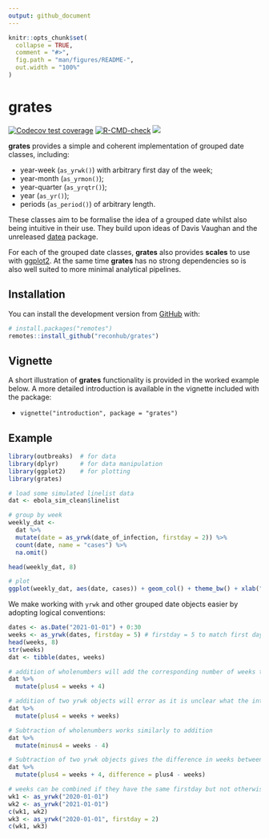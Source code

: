 ```yaml
---
output: github_document
---
```


<!-- README.md is generated from README.Rmd. Please edit that file -->

```r
knitr::opts_chunk$set(
  collapse = TRUE,
  comment = "#>",
  fig.path = "man/figures/README-",
  out.width = "100%"
)
```

# grates

<!-- badges: start -->
[![Codecov test coverage](https://codecov.io/gh/reconverse/grates/branch/main/graph/badge.svg)](https://codecov.io/gh/reconverse/grates?branch=main)
[![R-CMD-check](https://github.com/reconverse/grates/workflows/R-CMD-check/badge.svg)](https://github.com/reconverse/grates/actions)
[![](https://raw.githubusercontent.com/reconverse/reconverse.github.io/master/images/badge-maturing.svg)](https://www.reconverse.org/lifecycle.html#maturing)
<!-- badges: end -->

**grates** provides a simple and coherent implementation of grouped date classes,
including:

* year-week (`as_yrwk()`) with arbitrary first day of the week;
* year-month (`as_yrmon()`);
* year-quarter (`as_yrqtr()`);
* year (`as_yr()`);
* periods (`as_period()`) of arbitrary length.

These classes aim to be formalise the idea of a grouped date whilst also being
intuitive in their use. They build upon ideas of Davis Vaughan and the
unreleased [datea](https://github.com/DavisVaughan/datea/) package.

For each of the grouped date classes, **grates** also provides **scales** to use
with [ggplot2](https://cran.r-project.org/package=ggplot2). At the same time
**grates** has no strong dependencies so is also well suited to more minimal
analytical pipelines.


## Installation

You can install the development version from [GitHub](https://github.com/) with:

``` r
# install.packages("remotes")
remotes::install_github("reconhub/grates")
```


## Vignette

A short illustration of **grates** functionality is provided in the worked
example below. A more detailed introduction is available in the vignette
included with the package:

* `vignette("introduction", package = "grates")`

## Example
```r
library(outbreaks)  # for data
library(dplyr)      # for data manipulation
library(ggplot2)    # for plotting
library(grates) 

# load some simulated linelist data
dat <- ebola_sim_clean$linelist

# group by week
weekly_dat <- 
  dat %>%
  mutate(date = as_yrwk(date_of_infection, firstday = 2)) %>% 
  count(date, name = "cases") %>% 
  na.omit()

head(weekly_dat, 8)

# plot
ggplot(weekly_dat, aes(date, cases)) + geom_col() + theme_bw() + xlab("")
```

We make working with `yrwk` and other grouped date objects easier by adopting
logical conventions:

```r
dates <- as.Date("2021-01-01") + 0:30
weeks <- as_yrwk(dates, firstday = 5) # firstday = 5 to match first day of year
head(weeks, 8)
str(weeks)
dat <- tibble(dates, weeks)

# addition of wholenumbers will add the corresponding number of weeks to the object
dat %>% 
  mutate(plus4 = weeks + 4)

# addition of two yrwk objects will error as it is unclear what the intention is
dat %>% 
  mutate(plus4 = weeks + weeks)

# Subtraction of wholenumbers works similarly to addition
dat %>% 
  mutate(minus4 = weeks - 4)

# Subtraction of two yrwk objects gives the difference in weeks between them
dat %>% 
  mutate(plus4 = weeks + 4, difference = plus4 - weeks)

# weeks can be combined if they have the same firstday but not otherwise
wk1 <- as_yrwk("2020-01-01")
wk2 <- as_yrwk("2021-01-01")
c(wk1, wk2)
wk3 <- as_yrwk("2020-01-01", firstday = 2)
c(wk1, wk3)
```
